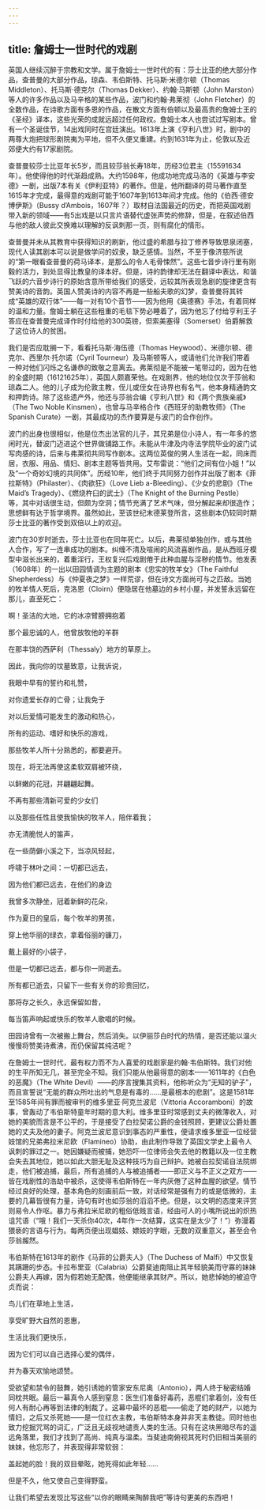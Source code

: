 ```yaml
---
---
---
```

title: 詹姆士一世时代的戏剧
---




英国人继续沉醉于宗教和文学。属于詹姆士一世时代的有：莎士比亚的绝大部分作品，查普曼的大部分作品，琼森、韦伯斯特、托马斯·米德尔顿（Thomas Middleton）、托马斯·德克尔（Thomas Dekker）、约翰·马斯顿（John Marston）等人的许多作品以及马辛格的某些作品，波门和约翰·弗莱彻（John Fletcher）的全数作品，在诗歌方面有多恩的作品，在散文方面有伯顿以及最高贵的詹姆士王的《圣经》译本，这些光荣的成就远超过任何政权。詹姆士本人也尝试过写剧本。曾有一个圣诞佳节，14出戏同时在宫廷演出。1613年上演《亨利八世》时，剧中的两尊大炮把球形剧院夷为平地，但不久便又重建。约到1631年为止，伦敦以及近郊便大约有17家剧院。

查普曼较莎士比亚年长5岁，而且较莎翁长寿18年，历经3位君主（15591634年）。他使得他的时代渐趋成熟。大约1598年，他成功地完成马洛的《英雄与李安德》一剧，出版7本有关《伊利亚特》的著作。但是，他所翻译的荷马著作直至1615年才完成，最得意的戏剧可能于1607年到1613年间才完成。他的《伯西·德安博伊斯》（Bussy d’Ambois，1607年？）取材自法国最近的历史，而把英国戏剧带入新的领域——有5出戏是以只言片语替代虚张声势的修辞，但是，在叙述伯西与他的敌人彼此交换难以理解的反讽刺那一页，则有腐化的情形。

查普曼并未从其教育中获得知识的刷新，他过盛的希腊与拉丁修养导致思泉闭塞，现代人读其剧本可以说是做学问的奴隶，缺乏感情。当然，不至于像济慈所说的“第一眼看查普曼的荷马译本，是那么的令人毛骨悚然”。这些七音步诗行里有刚毅的活力，到处显得比教皇的译本好。但是，诗的韵律却无法在翻译中表达，和谐飞跃的六音步诗行的原始含意所带给我们的感受，远较其所表现急剧的旋律更含有赞美诗的音韵。英国人赞美诗的内容不再是一些船夫歌的幻梦，查普曼将其转成“英雄的双行体”——每一对有10个音节——因为他用《奥德赛》手法，有着同样的温和力量。詹姆士躺在这些粗重的毛毯下势必睡着了，因为他忘了付给亨利王子答应在查普曼完成译作时付给他的300英镑，但索美塞得（Somerset）伯爵解救了这位诗人的贫困。

我们是否应耽搁一下，看看托马斯·海伍德（Thomas Heywood）、米德尔顿、德克尔、西里尔·托尔诺（Cyril Tourneur）及马斯顿等人，或请他们允许我们带着一种对他们闪烁之名谦恭的致敬之意离去。弗莱彻是不能被一笔带过的，因为在他的全盛时期（16121625年），英国人颇嘉荣他。在戏剧界，他的地位仅次于莎翁和琼森二人。他的儿子成为伦敦主教，侄儿或侄女在诗界也有名气，他本身精通韵文和押韵诗。除了这些遗产外，他还与莎翁合编《亨利八世》和《两个贵族亲戚》（The Two Noble Kinsmen），也曾与马辛格合作《西班牙的助教牧师》（The Spanish Curate）一剧，其最成功的杰作要算是与波门的合作创作。

波门的出身也很相似，他是位杰出法官的儿子，其兄弟是位小诗人，有一年多的悠闲时光，替波门迈进这个世界做铺路工作。未能从牛津及内寺法学院毕业的波门试写肉感的诗，后来与弗莱彻共同写作剧本。这两位英俊的男人生活在一起，同床而居，衣服、用品、情妇、剧本主题等皆共用。艾布雷说：“他们之间有位小姐！”以及“一个奇妙幻境的共同体”。历经10年，他们终于共同努力创作并出版了剧本《菲拉斯特》（Philaster）、《肉欲狂》（Love Lieb a-Bleeding）、《少女的悲剧》（The Maid’s Tragedy）、《燃烧杵臼的武士》（The Knight of the Burning Pestle）等，其中对话很生动，但颇为空洞；情节充满了艺术气味，但分解起来却很造作；思想鲜有达于哲学境界。虽然如此，至该世纪末德莱登所言，这些剧本仍较同时期莎士比亚的著作受到双倍以上的欢迎。

波门在30岁时逝去，莎士比亚也在同年死亡。以后，弗莱彻单独创作，或与其他人合作，写了一连串成功的剧本。纠缠不清及喧闹的风流喜剧作品，是从西班牙模型中滋长出来的，着重淫行，王权复兴后戏剧倦于此种血腥与淫秽的情节。他发表（1608年）的一出以田园情调为主题的剧本《忠实的牧羊女》（The Faithful Shepherdess）与《仲夏夜之梦》一样荒谬，但在诗文方面尚可与之匹敌。当她的牧羊情人死后，克洛恩（Cloirn）便隐居在他墓边的乡村小屋，并发誓永远留在那儿，直至死亡：

啊！圣洁的大地，它的冰凉臂膀拥抱着

那个最忠诚的人，他曾放牧他的羊群

在那丰饶的西萨利（Thessaly）地方的草原上。

因此，我向你的坟墓致意，让我诉说，

我眼中早有的誓约和礼赞，

对你遗爱长存的亡骨；让我免于

对以后爱情可能发生的激动和热心，

所有的运动、嗜好和快乐的游戏，

那些牧羊人所十分熟悉的，都要避开。

现在，将无法再使这柔软双肩被环绕，

以鲜嫩的花冠，并翩翩起舞。

不再有那些清新可爱的少女们

以及那些任性且使我愉快的牧羊人，陪伴着我；

亦无清脆悦人的笛声，

在一些荫僻小溪之下，当凉风轻起，

呼啸于林叶之间：一切都已远去，

因为他们都已远去，在他们的身边

我曾多次静坐，冠着新鲜的花朵，

作为夏日的皇后，每个牧羊的男孩，

穿上他华丽的绿衣，拿着俗丽的镰刀，

戴上最好的小袋子，

但是一切都已远去，都与你一同逝去。

所有都已逝去，只留下一些有关你的珍贵回忆，

那将存之长久，永远保留如昔，

每当笛声响起或快乐的牧羊人歌唱的时候。



田园诗曾有一次被搬上舞台，然后消失。以伊丽莎白时代的热情，是否还能以温火慢慢将赞美诗煮沸，而仍保留其纯洁呢？

在詹姆士一世时代，最有权力而不为人喜爱的戏剧家是约翰·韦伯斯特。我们对他的生平所知无几，甚至完全不知。我们只能从他最得意的剧本——1611年的《白色的恶魔》（The White Devil）——的序言搜集其资料，他称听众为“无知的驴子”，而且宣誓说“无能的群众所吐出的气息是有毒的……是最根本的悲剧”。这是1581年至1585年间有罪而被审判的维多里亚·阿克兰波尼（Vittoria Accoramboni）的故事，曾轰动了韦伯斯特童年时期的意大利。维多里亚时常感到丈夫的微薄收入，对她的美貌而言是不公平的，于是接受了白拉契诺公爵的金钱照顾，更建议公爵处置她的丈夫及他的妻子。阿克兰波尼意识到事态的严重性，便请求维多里亚一位经营妓馆的兄弟弗拉米尼欧（Flamineo）协助，由此制作导致了英国文学史上最令人讽刺的罪过之一。她因嫌疑而被捕，她恐吓一位律师会失去他的教籍以及一位主教会失去其地位，她以如此大胆无耻及这种技巧为自己辩护。她被白拉契诺自法院绑走，他们被追捕，最后，所有追捕的人与被追捕者——即正义与不正义之双方——皆在戏剧性的浩劫中被杀，这使得韦伯斯特在一年内厌倦了这种血腥的欲望。情节经过良好的处理，基本角色的刻画前后一致，对话经常是强有力的或是低微的，主要的几幕皆很有力量，诗句有时也如莎翁的滔滔不绝。但是，以文明的态度来评赏则易令人作呕。暴力与弗拉米尼欧的粗俗低贱言语，经由可人的小嘴所说出的炽热诅咒语（“哦！我们一天杀你40次，4年作一次结算，这实在是太少了！”）弥漫着猥亵的言语与行为。每两页便出现娼妓、嫖妓的字眼，无数的双重意义，甚至会令莎翁赧然。

韦伯斯特在1613年的剧作《马菲的公爵夫人》（The Duchess of Malfi）中又恢复其蹒跚的步态。卡拉布里亚（Calabria）公爵斐迪南阻止其年轻貌美而守寡的妹妹公爵夫人再嫁，因为假若她无配偶，他便能继承其财产。所以，她悲悼她的被迫守贞而说：

鸟儿们在草地上生活，

享受旷野大自然的恩惠，

生活比我们更快乐，

因为它们可以自己选择心爱的偶伴，

并为春天欢愉地颂赞。



受欲望和禁令的鼓舞，她引诱她的管家安东尼奥（Antonio），两人终于秘密结婚同枕共眠。最后一幕真令人感到窒息：医生们准备好毒药，恶棍们拿着剑，没有任何人有耐心再等到法律的制裁了。这幕中最坏的恶棍——偷走了她的财产，以她为情妇，之后又杀死她——是一位红衣主教，韦伯斯特本身并非天主教徒。同时他也致力挖掘咒骂的词汇，广泛且无歧视地谴责人类的生活。只有在这块黑暗尽布的遥远角落里，我们才找到了高尚、纯真与温柔。当斐迪南俯视其死时仍旧相当美丽的妹妹，他忘形了，并表现得非常软弱：

盖起她的脸！我的双目晕眩，她死得如此年轻……



但是不久，他又使自己变得野蛮。

让我们希望去发现比写这些“以你的眼睛来陶醉我吧”等诗句更美的东西吧！